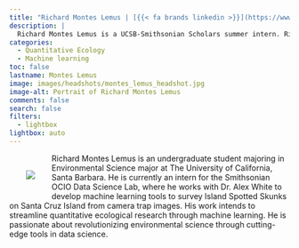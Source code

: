 ```yaml
---
title: "Richard Montes Lemus | [{{< fa brands linkedin >}}](https://www.linkedin.com/in/richard-montes-lemus-142a421b6/) [{{< fa brands github >}}](https://github.com/richardmonteslemus) [{{< fa envelope >}}](mailto:richard.montes.lemus@gmail.com)"
description: |
  Richard Montes Lemus is a UCSB-Smithsonian Scholars summer intern. Richard is an undergraduate Environmental Science major at University of California-Santa Barbara.
categories:
  - Quantitative Ecology
  - Machine learning
toc: false
lastname: Montes Lemus
image: images/headshots/montes_lemus_headshot.jpg
image-alt: Portrait of Richard Montes Lemus
comments: false
search: false
filters:
  - lightbox
lightbox: auto
---
```

::: {.content-container}
::: {.header-block}

<div>
  <div style="float: left; position: relative; top: 0px; padding: 30px;">
  ![](images/headshots/montes_lemus_headshot.jpg)
  </div>

Richard Montes Lemus is an undergraduate student majoring in Environmental Science major at The University of California, Santa Barbara. He is currently an intern 
for the Smithsonian OCIO Data Science Lab, where he works with Dr. Alex White to develop machine learning tools to survey Island Spotted Skunks on Santa Cruz Island
from camera trap images. His work intends to streamline quantitative ecological research through machine learning. He is passionate about revolutionizing 
environmental science through cutting-edge tools in data science. 

<br/><br/><br/><br/><br/>
</div>
:::
:::

